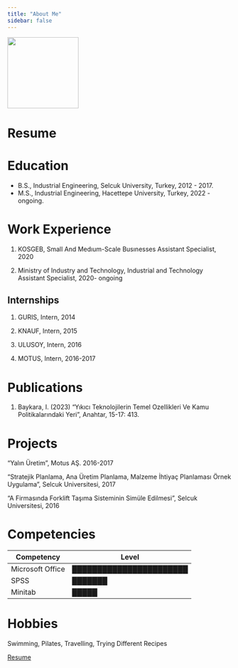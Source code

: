 ```yaml
---
title: "About Me"
sidebar: false 
---
```


![](images/vesikalık.jpg.png){fig-align="center" width="160"}

# Resume

# Education

-   B.S., Industrial Engineering, Selcuk University, Turkey, 2012 - 2017.
-   M.S., Industrial Engineering, Hacettepe University, Turkey, 2022 - ongoing.

# Work Experience

1.  KOSGEB, Small And Medıum-Scale Busınesses Assistant Specialist, 2020

2.  Ministry of Industry and Technology, Industrial and Technology Assistant Specialist, 2020- ongoing

## Internships

1.  GURIS, Intern, 2014

2.  KNAUF, Intern, 2015

3.  ULUSOY, Intern, 2016

4.  MOTUS, Intern, 2016-2017

# Publications

1.  Baykara, I. (2023) “Yıkıcı Teknolojilerin Temel Ozellikleri Ve Kamu Politikalarındaki Yeri", Anahtar, 15-17: 413.

# Projects

"Yalın Üretim", Motus AŞ. 2016-2017

"Stratejik Planlama, Ana Üretim Planlama, Malzeme İhtiyaç Planlaması Örnek Uygulama", Selcuk Universitesi, 2017

"A Firmasında Forklift Taşıma Sisteminin Simüle Edilmesi", Selcuk Universitesi, 2016

# Competencies

| Competency       | Level                   |
|------------------|-------------------------|
| Microsoft Office | ███████████████████████ |
| SPSS             | ███████                 |
| Minitab          | █████                   |

# Hobbies

Swimming, Pilates, Travelling, Trying Different Recipes

[Resume]
